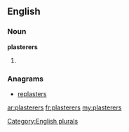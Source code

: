==English==

===Noun===
'''plasterers'''

# {{plural of|[[plasterer]]}}

===Anagrams===
* [[replasters#English|replasters]]

[[Category:English plurals]]

[[ar:plasterers]]
[[fr:plasterers]]
[[my:plasterers]]